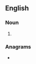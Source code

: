 ==English==

===Noun===
{{head|en|noun plural form}}

# {{plural of|towne|lang=en}}

===Anagrams===
* {{anagrams|en|Weston|ownest}}